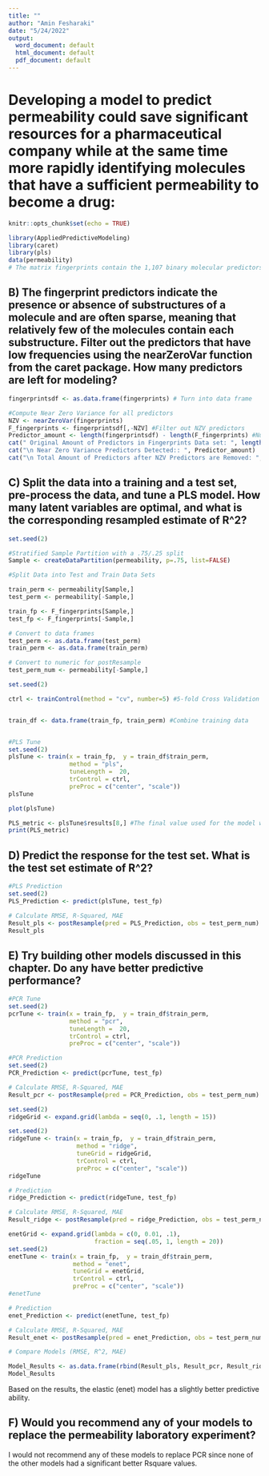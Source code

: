 ```yaml
---
title: ""
author: "Amin Fesharaki"
date: "5/24/2022"
output:
  word_document: default
  html_document: default
  pdf_document: default
---
```


# Developing a model to predict permeability could save significant resources for a pharmaceutical company while at the same time more rapidly identifying molecules that have a sufficient permeability to become a drug:

```r
knitr::opts_chunk$set(echo = TRUE)
```

```r
library(AppliedPredictiveModeling)
library(caret)
library(pls) 
data(permeability)
# The matrix fingerprints contain the 1,107 binary molecular predictors for the 165 compounds, while the permeability matrix contains the permeability response.
```


## B)	The fingerprint predictors indicate the presence or absence of substructures of a molecule and are often sparse, meaning that relatively few of the molecules contain each substructure. Filter out the predictors that have low frequencies using the nearZeroVar function from the caret package. How many predictors are left for modeling?


```r
fingerprintsdf <- as.data.frame(fingerprints) # Turn into data frame

#Compute Near Zero Variance for all predictors
NZV <- nearZeroVar(fingerprints)
F_fingerprints <- fingerprintsdf[,-NZV] #Filter out NZV predictors
Predictor_amount <- length(fingerprintsdf) - length(F_fingerprints) #Number of NZV Predictors
cat(" Original Amount of Predictors in Fingerprints Data set: ", length(fingerprintsdf))
cat("\n Near Zero Variance Predictors Detected:: ", Predictor_amount)
cat("\n Total Amount of Predictors after NZV Predictors are Removed: ", length(F_fingerprints))


```

## C) Split the data into a training and a test set, pre-process the data, and tune a PLS model. How many latent variables are optimal, and what is the corresponding resampled estimate of R^2?

```r
set.seed(2)

#Stratified Sample Partition with a .75/.25 split
Sample <- createDataPartition(permeability, p=.75, list=FALSE)

#Split Data into Test and Train Data Sets

train_perm <- permeability[Sample,]
test_perm <- permeability[-Sample,]

train_fp <- F_fingerprints[Sample,]
test_fp <- F_fingerprints[-Sample,]

# Convert to data frames
test_perm <- as.data.frame(test_perm)
train_perm <- as.data.frame(train_perm)

# Convert to numeric for postResample
test_perm_num <- permeability[-Sample,]
```

```r
set.seed(2)

ctrl <- trainControl(method = "cv", number=5) #5-fold Cross Validation


train_df <- data.frame(train_fp, train_perm) #Combine training data


#PLS Tune
set.seed(2)
plsTune <- train(x = train_fp,  y = train_df$train_perm, 
                 method = "pls",
                 tuneLength =  20,
                 trControl = ctrl,
                 preProc = c("center", "scale"))
plsTune

plot(plsTune)

PLS_metric <- plsTune$results[8,] #The final value used for the model was ncomp = 9.
print(PLS_metric)
```
## D) Predict the response for the test set. What is the test set estimate of R^2?

```r

#PLS Prediction
set.seed(2)
PLS_Prediction <- predict(plsTune, test_fp)

# Calculate RMSE, R-Squared, MAE
Result_pls <- postResample(pred = PLS_Prediction, obs = test_perm_num)
Result_pls
```

## E) Try building other models discussed in this chapter. Do any have better predictive performance?

```r
#PCR Tune
set.seed(2)
pcrTune <- train(x = train_fp,  y = train_df$train_perm, 
                 method = "pcr",
                 tuneLength =  20,
                 trControl = ctrl,
                 preProc = c("center", "scale"))

#PCR Prediction
set.seed(2)
PCR_Prediction <- predict(pcrTune, test_fp)

# Calculate RMSE, R-Squared, MAE
Result_pcr <- postResample(pred = PCR_Prediction, obs = test_perm_num)
```


```r

set.seed(2)
ridgeGrid <- expand.grid(lambda = seq(0, .1, length = 15))

set.seed(2)
ridgeTune <- train(x = train_fp,  y = train_df$train_perm,
                   method = "ridge",
                   tuneGrid = ridgeGrid,
                   trControl = ctrl,
                   preProc = c("center", "scale"))
ridgeTune

# Prediction
ridge_Prediction <- predict(ridgeTune, test_fp)

# Calculate RMSE, R-Squared, MAE
Result_ridge <- postResample(pred = ridge_Prediction, obs = test_perm_num)

```

```r
enetGrid <- expand.grid(lambda = c(0, 0.01, .1), 
                        fraction = seq(.05, 1, length = 20))
set.seed(2)
enetTune <- train(x = train_fp,  y = train_df$train_perm,
                  method = "enet",
                  tuneGrid = enetGrid,
                  trControl = ctrl,
                  preProc = c("center", "scale"))
#enetTune

# Prediction
enet_Prediction <- predict(enetTune, test_fp)

# Calculate RMSE, R-Squared, MAE
Result_enet <- postResample(pred = enet_Prediction, obs = test_perm_num)

```

```r
# Compare Models (RMSE, R^2, MAE)

Model_Results <- as.data.frame(rbind(Result_pls, Result_pcr, Result_ridge, Result_enet ))
Model_Results
```
Based on the results, the elastic (enet) model has a slightly better predictive ability.  

## F) Would you recommend any of your models to replace the permeability laboratory experiment? 

I would not recommend any of these models to replace PCR since none of the other models had a significant better Rsquare values. 




